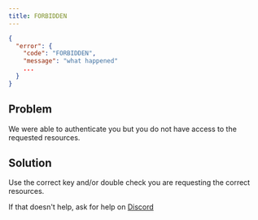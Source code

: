 ```yaml
---
title: FORBIDDEN
---
```


```json JSON response
{
  "error": {
    "code": "FORBIDDEN",
    "message": "what happened"
    ...
  }
}
```

## Problem

We were able to authenticate you but you do not have access to the requested resources.


## Solution

Use the correct key and/or double check you are requesting the correct resources.

If that doesn't help, ask for help on [Discord](https://unkey.dev/discord)
